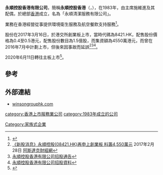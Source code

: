 '''永順控股香港有限公司'''，簡稱'''永順控股香港'''（'''{{lang-en|WINSON HOLDINGS HONG KONG LIMITED}}'''，{{hkex|6812}}），在1983年，由主席施維進及其配偶，於總部[[香港|香港]]成立，名為「永順清潔服務有限公司」。

業務在香港經營從事提供環境衛生服務及航空餐飲支持服務<ref>{{Cite web |url=http://winsongrouphk.com/en/about.html |title=永順控股香港有限公司簡介 |access-date=2017-03-06 |archive-url=https://web.archive.org/web/20161030131330/http://winsongrouphk.com/en/about.html |archive-date=2016-10-30 |dead-url=yes }}</ref>。

股份在2017年3月16日，於港交所創業板上市，當時代碼為8421.HK，配售股份價格為0.4至0.5港元，配售股份數目為1.5億股，而集資額為4550萬港元，而曾在2016年7月中計劃上市，但後來因事故而延誤<ref>[https://hk.finance.yahoo.com/news/%E6%96%B0%E8%82%A1%E6%B6%88%E6%81%AF-%E6%B0%B8%E9%A0%86%E6%8E%A7%E8%82%A1-08421-hk-%E5%86%8D%E7%94%B3%E4%B8%8A%E5%89%B5%E6%A5%AD%E6%9D%BF-015500800.html 《新股消息》永順控股(08421.HK)再申上創業板 料籌4,550萬元] {{Wayback|url=https://hk.finance.yahoo.com/news/%E6%96%B0%E8%82%A1%E6%B6%88%E6%81%AF-%E6%B0%B8%E9%A0%86%E6%8E%A7%E8%82%A1-08421-hk-%E5%86%8D%E7%94%B3%E4%B8%8A%E5%89%B5%E6%A5%AD%E6%9D%BF-015500800.html |date=20190822110011 }}2017年2月28日 [[阿斯達克財經網|阿斯達克財經網]]</ref><ref>[http://gem.ednews.hk/listedco/listconews/GEM/2017/0228/GLN20170228008_C.pdf 永順控股香港有限公司招股通告]{{Dead link|date=2020年2月 |bot=InternetArchiveBot |fix-attempted=yes }}</ref><ref>[http://gem.ednews.hk/listedco/listconews/GEM/2017/0228/GLN20170228014_C.pdf 永順控股香港有限公司招股資料]{{Dead link|date=2020年2月 |bot=InternetArchiveBot |fix-attempted=yes }}</ref>。

2020年6月11日轉往主板上市<REF>
{{Cite web |url=https://www1.hkexnews.hk/listedco/listconews/sehk/2020/0603/2020060301989_c.pdf |title=由香港聯合交易所有限公司 GEM轉至主板上市公告 |access-date=2020-06-05 |archive-date=2020-06-05 |archive-url=https://web.archive.org/web/20200605223717/https://www1.hkexnews.hk/listedco/listconews/sehk/2020/0603/2020060301989_c.pdf |dead-url=no }}
</REF>。

==參考==
{{reflist}}

==外部連結==
*[http://winsongrouphk.com/ winsongrouphk.com] {{Wayback|url=http://winsongrouphk.com/ |date=20200716184528 }}

[[category:香港上市服務業公司|category:香港上市服務業公司]]
[[category:1983年成立的公司|category:1983年成立的公司]]
[[Category:家族式企業|Category:家族式企業]]